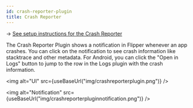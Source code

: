 ```yaml
---
id: crash-reporter-plugin
title: Crash Reporter
---
```


→ [See setup instructions for the Crash Reporter](../setup/crash-reporter-plugin)


The Crash Reporter Plugin shows a notification in Flipper whenever an app crashes. You can click on the notification to see crash information like stacktrace and other metadata. For Android, you can click the "Open in Logs" button to jump to the row in the Logs plugin with the crash information.

<img alt="UI" src={useBaseUrl("img/crashreporterplugin.png")} />

<img alt="Notification" src={useBaseUrl("img/crashreporterpluginnotification.png")} />
